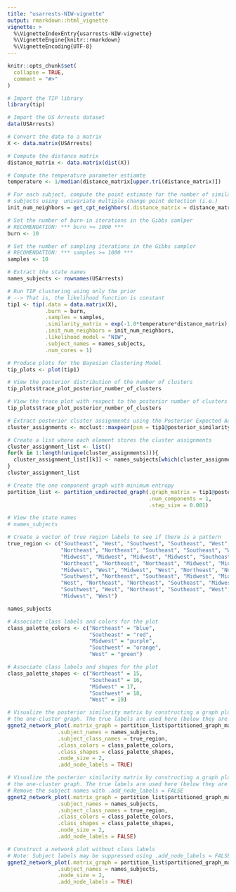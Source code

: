 ---
title: "usarrests-NIW-vignette"
output: rmarkdown::html_vignette
vignette: >
  %\VignetteIndexEntry{usarrests-NIW-vignette}
  %\VignetteEngine{knitr::rmarkdown}
  %\VignetteEncoding{UTF-8}
---

```{r, include = FALSE}
knitr::opts_chunk$set(
  collapse = TRUE,
  comment = "#>"
)
```

```{r setup}
# Import the TIP library 
library(tip)

# Import the US Arrests dataset
data(USArrests)

# Convert the data to a matrix 
X <- data.matrix(USArrests)

# Compute the distance matrix
distance_matrix <- data.matrix(dist(X))

# Compute the temperature parameter estiamte
temperature <- 1/median(distance_matrix[upper.tri(distance_matrix)])

# For each subject, compute the point estimate for the number of similar 
# subjects using  univariate multiple change point detection (i.e.)
init_num_neighbors = get_cpt_neighbors(.distance_matrix = distance_matrix)

# Set the number of burn-in iterations in the Gibbs samlper
# RECOMENDATION: *** burn >= 1000 ***
burn <- 10

# Set the number of sampling iterations in the Gibbs sampler
# RECOMENDATION: *** samples >= 1000 ***
samples <- 10

# Extract the state names 
names_subjects <- rownames(USArrests)

# Run TIP clustering using only the prior
# --> That is, the likelihood function is constant
tip1 <- tip(.data = data.matrix(X),
            .burn = burn,
            .samples = samples,
            .similarity_matrix = exp(-1.0*temperature*distance_matrix),
            .init_num_neighbors = init_num_neighbors,
            .likelihood_model = "NIW",
            .subject_names = names_subjects,
            .num_cores = 1)
```

```{r}
# Produce plots for the Bayesian Clustering Model
tip_plots <- plot(tip1)
```

```{r}
# View the posterior distribution of the number of clusters
tip_plots$trace_plot_posterior_number_of_clusters
```

```{r}
# View the trace plot with respect to the posterior number of clusters
tip_plots$trace_plot_posterior_number_of_clusters
```

```{r}
# Extract posterior cluster assignments using the Posterior Expected Adjusted Rand (PEAR) index
cluster_assignments <- mcclust::maxpear(psm = tip1@posterior_similarity_matrix)$cl

# Create a list where each element stores the cluster assignments
cluster_assignment_list <- list()
for(k in 1:length(unique(cluster_assignments))){
  cluster_assignment_list[[k]] <- names_subjects[which(cluster_assignments == k)]
}
cluster_assignment_list
```

```{r}
# Create the one component graph with minimum entropy
partition_list <- partition_undirected_graph(.graph_matrix = tip1@posterior_similarity_matrix,
                                             .num_components = 1,
                                             .step_size = 0.001)
```

```{r}
# View the state names
# names_subjects

# Create a vector of true region labels to see if there is a pattern
true_region <- c("Southeast", "West", "Southwest", "Southeast", "West", "West",
                 "Northeast", "Northeast", "Southeast", "Southeast", "West", "West",
                 "Midwest", "Midwest", "Midwest", "Midwest", "Southeast", "Southeast",
                 "Northeast", "Northeast", "Northeast", "Midwest", "Midwest", "Southeast",
                 "Midwest", "West", "Midwest", "West", "Northeast", "Northeast",
                 "Southwest", "Northeast", "Southeast", "Midwest", "Midwest", "Southwest",
                 "West", "Northeast", "Northeast", "Southeast", "Midwest", "Southeast",
                 "Southwest", "West", "Northeast", "Southeast", "West", "Southeast",
                 "Midwest", "West")

names_subjects

# Associate class labels and colors for the plot
class_palette_colors <- c("Northeast" = "blue",
                          "Southeast" = "red",
                          "Midwest" = "purple",
                          "Southwest" = "orange",
                          "West" = "green")

# Associate class labels and shapes for the plot
class_palette_shapes <- c("Northeast" = 15,
                          "Southeast" = 16,
                          "Midwest" = 17,
                          "Southwest" = 18,
                          "West" = 19)

# Visualize the posterior similarity matrix by constructing a graph plot of 
# the one-cluster graph. The true labels are used here (below they are not).
ggnet2_network_plot(.matrix_graph = partition_list$partitioned_graph_matrix,
                .subject_names = names_subjects,
                .subject_class_names = true_region,
                .class_colors = class_palette_colors,
                .class_shapes = class_palette_shapes,
                .node_size = 2,
                .add_node_labels = TRUE)
```
```{r}
# Visualize the posterior similarity matrix by constructing a graph plot of 
# the one-cluster graph. The true labels are used here (below they are not).
# Remove the subject names with .add_node_labels = FALSE
ggnet2_network_plot(.matrix_graph = partition_list$partitioned_graph_matrix,
                .subject_names = names_subjects,
                .subject_class_names = true_region,
                .class_colors = class_palette_colors,
                .class_shapes = class_palette_shapes,
                .node_size = 2,
                .add_node_labels = FALSE)
```

```{r}
# Construct a network plot without class labels
# Note: Subject labels may be suppressed using .add_node_labels = FALSE.  
ggnet2_network_plot(.matrix_graph = partition_list$partitioned_graph_matrix,
                .subject_names = names_subjects,
                .node_size = 2,
                .add_node_labels = TRUE)

```
